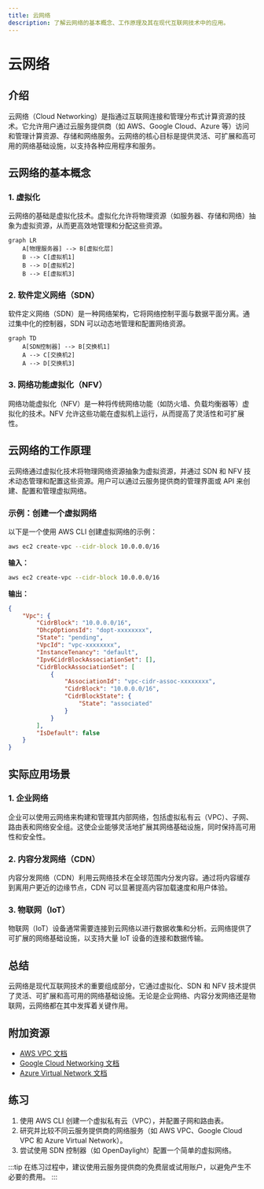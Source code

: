 ```yaml
---
title: 云网络
description: 了解云网络的基本概念、工作原理及其在现代互联网技术中的应用。
---
```


# 云网络

## 介绍

云网络（Cloud Networking）是指通过互联网连接和管理分布式计算资源的技术。它允许用户通过云服务提供商（如 AWS、Google Cloud、Azure 等）访问和管理计算资源、存储和网络服务。云网络的核心目标是提供灵活、可扩展和高可用的网络基础设施，以支持各种应用程序和服务。

## 云网络的基本概念

### 1. 虚拟化

云网络的基础是虚拟化技术。虚拟化允许将物理资源（如服务器、存储和网络）抽象为虚拟资源，从而更高效地管理和分配这些资源。

```mermaid
graph LR
    A[物理服务器] --> B[虚拟化层]
    B --> C[虚拟机1]
    B --> D[虚拟机2]
    B --> E[虚拟机3]
```

### 2. 软件定义网络（SDN）

软件定义网络（SDN）是一种网络架构，它将网络控制平面与数据平面分离。通过集中化的控制器，SDN 可以动态地管理和配置网络资源。

```mermaid
graph TD
    A[SDN控制器] --> B[交换机1]
    A --> C[交换机2]
    A --> D[交换机3]
```

### 3. 网络功能虚拟化（NFV）

网络功能虚拟化（NFV）是一种将传统网络功能（如防火墙、负载均衡器等）虚拟化的技术。NFV 允许这些功能在虚拟机上运行，从而提高了灵活性和可扩展性。

## 云网络的工作原理

云网络通过虚拟化技术将物理网络资源抽象为虚拟资源，并通过 SDN 和 NFV 技术动态管理和配置这些资源。用户可以通过云服务提供商的管理界面或 API 来创建、配置和管理虚拟网络。

### 示例：创建一个虚拟网络

以下是一个使用 AWS CLI 创建虚拟网络的示例：

```bash
aws ec2 create-vpc --cidr-block 10.0.0.0/16
```

**输入：**

```bash
aws ec2 create-vpc --cidr-block 10.0.0.0/16
```

**输出：**

```json
{
    "Vpc": {
        "CidrBlock": "10.0.0.0/16",
        "DhcpOptionsId": "dopt-xxxxxxxx",
        "State": "pending",
        "VpcId": "vpc-xxxxxxxx",
        "InstanceTenancy": "default",
        "Ipv6CidrBlockAssociationSet": [],
        "CidrBlockAssociationSet": [
            {
                "AssociationId": "vpc-cidr-assoc-xxxxxxxx",
                "CidrBlock": "10.0.0.0/16",
                "CidrBlockState": {
                    "State": "associated"
                }
            }
        ],
        "IsDefault": false
    }
}
```

## 实际应用场景

### 1. 企业网络

企业可以使用云网络来构建和管理其内部网络，包括虚拟私有云（VPC）、子网、路由表和网络安全组。这使企业能够灵活地扩展其网络基础设施，同时保持高可用性和安全性。

### 2. 内容分发网络（CDN）

内容分发网络（CDN）利用云网络技术在全球范围内分发内容。通过将内容缓存到离用户更近的边缘节点，CDN 可以显著提高内容加载速度和用户体验。

### 3. 物联网（IoT）

物联网（IoT）设备通常需要连接到云网络以进行数据收集和分析。云网络提供了可扩展的网络基础设施，以支持大量 IoT 设备的连接和数据传输。

## 总结

云网络是现代互联网技术的重要组成部分，它通过虚拟化、SDN 和 NFV 技术提供了灵活、可扩展和高可用的网络基础设施。无论是企业网络、内容分发网络还是物联网，云网络都在其中发挥着关键作用。

## 附加资源

- [AWS VPC 文档](https://docs.aws.amazon.com/vpc/)
- [Google Cloud Networking 文档](https://cloud.google.com/network)
- [Azure Virtual Network 文档](https://docs.microsoft.com/en-us/azure/virtual-network/)

## 练习

1. 使用 AWS CLI 创建一个虚拟私有云（VPC），并配置子网和路由表。
2. 研究并比较不同云服务提供商的网络服务（如 AWS VPC、Google Cloud VPC 和 Azure Virtual Network）。
3. 尝试使用 SDN 控制器（如 OpenDaylight）配置一个简单的虚拟网络。

:::tip
在练习过程中，建议使用云服务提供商的免费层或试用账户，以避免产生不必要的费用。
:::